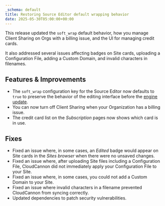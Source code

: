 ```yaml
---
_schema: default
title: Restoring Source Editor default wrapping behavior
date: 2025-05-30T05:00:00+00:00
---
```

This release updated the `soft_wrap` default behavior, how you manage Client Sharing on Orgs with a billing issue, and the UI for managing credit cards.

It also addressed several issues affecting badges on Site cards, uploading a Configuration File, adding a Custom Domain, and invalid characters in filenames.

## Features & Improvements

* The `soft_wrap` configuration key for the Source Editor now defaults to `true` to preserve the behavior of the editing interface before the [engine update](/documentation/changelog/2025/05/13/publishing-conflict-resolution-domains-rework-and-more.html#source-editor-updates).
* You can now turn off Client Sharing when your Organization has a billing issue.
* The credit card list on the *Subscription* pages now shows which card is in use.

## Fixes

* Fixed an issue where, in some cases, an *Edited* badge would appear on Site cards in the *Sites browser* when there were no unsaved changes.
* Fixed an issue where, after uploading Site files including a Configuration File, CloudCannon did not immediately apply your Configuration File to your Site.
* Fixed an issue where, in some cases, you could not add a Custom Domain to your Site.
* Fixed an issue where invalid characters in a filename prevented CloudCannon from syncing correctly.
* Updated dependencies to patch security vulnerabilities.